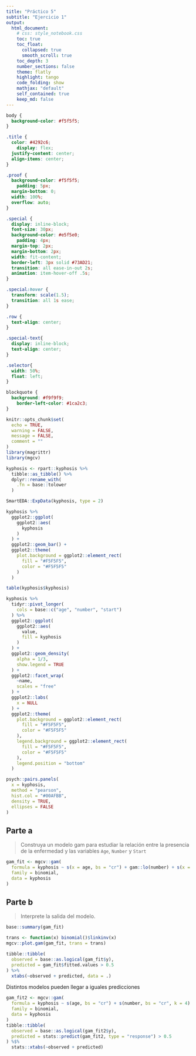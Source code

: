 ```yaml
---
title: "Práctico 5"
subtitle: "Ejercicio 1"
output: 
  html_document:
    # css: style_notebook.css
    toc: true
    toc_float:
      collapsed: true
      smooth_scroll: true
    toc_depth: 3
    number_sections: false
    theme: flatly
    highlight: tango
    code_folding: show
    mathjax: "default"
    self_contained: true
    keep_md: false
---
```


```css
body {
  background-color: #f5f5f5;
}

.title {
  color: #4292c6;
    display: flex;
  justify-content: center;
  align-items: center;
}

.proof {
  background-color: #f5f5f5;
    padding: 5px;
  margin-bottom: 0;
  width: 100%;
  overflow: auto;
}

.special {
  display: inline-block;
  font-size: 30px;
  background-color: #e5f5e0;
    padding: 4px;
  margin-top: 2px;
  margin-bottom: 2px;
  width: fit-content;
  border-left: 3px solid #73AD21;
  transition: all ease-in-out 2s;
  animation: item-hover-off .5s;
}

.special:hover {
  transform: scale(1.5);
  transition: all 1s ease;
}

.row {
  text-align: center;
}

.special-text{
  display: inline-block;
  text-align: center;
}

.selector{
  width: 50%;
  float: left;
}

blockquote {
  background: #f9f9f9;
    border-left-color: #1ca2c3;
}
```

```r
knitr::opts_chunk$set(
  echo = TRUE,
  warning = FALSE,
  message = FALSE,
  comment = ""
)
library(magrittr)
library(mgcv)
```

```r
kyphosis <- rpart::kyphosis %>% 
  tibble::as_tibble() %>% 
  dplyr::rename_with(
    .fn = base::tolower
  )
```

```r
SmartEDA::ExpData(kyphosis, type = 2)
```

```r
kyphosis %>% 
  ggplot2::ggplot(
    ggplot2::aes(
      kyphosis
    )
  ) +
  ggplot2::geom_bar() +
  ggplot2::theme(
    plot.background = ggplot2::element_rect(
      fill = "#F5F5F5",
      color = "#F5F5F5"
    )
  )
```

```r
table(kyphosis$kyphosis)
```

```r
kyphosis %>% 
  tidyr::pivot_longer(
    cols = base::c("age", "number", "start")
  ) %>% 
  ggplot2::ggplot(
    ggplot2::aes(
      value,
      fill = kyphosis
    )
  ) +
  ggplot2::geom_density(
    alpha = 1/3,
    show.legend = TRUE
  ) +
  ggplot2::facet_wrap(
    ~name,
    scales = "free"
  ) +
  ggplot2::labs(
    x = NULL
  ) +
  ggplot2::theme(
    plot.background = ggplot2::element_rect(
      fill = "#F5F5F5",
      color = "#F5F5F5"
    ),
    legend.background = ggplot2::element_rect(
      fill = "#F5F5F5",
      color = "#F5F5F5"
    ),
    legend.position = "bottom"
  )
```

```r
psych::pairs.panels(
  x = kyphosis,
  method = "pearson",
  hist.col = "#00AFBB",
  density = TRUE,
  ellipses = FALSE
)
```

## Parte a

> Construya un modelo gam para estudiar la relación entre la presencia de la enfermedad y las variables `Age`, `Number` y `Start`

```r
gam_fit <- mgcv::gam(
  formula = kyphosis ~ s(x = age, bs = "cr") + gam::lo(number) + s(x = start),
  family = binomial,
  data = kyphosis
)
```

## Parte b

> Interprete la salida del modelo.

```r
base::summary(gam_fit)
```

```r
trans <- function(x) binomial()$linkinv(x)
mgcv::plot.gam(gam_fit, trans = trans)
```

```r
tibble::tibble(
  observed = base::as.logical(gam_fit$y),
  predicted = gam_fit$fitted.values > 0.5
) %>% 
  xtabs(~observed + predicted, data = .)
```

Distintos modelos pueden llegar a iguales predicciones

```r
gam_fit2 <- mgcv::gam(
  formula = kyphosis ~ s(age, bs = "cr") + s(number, bs = "cr", k = 4) + s(start, bs = "cr", k = 4),
  family = binomial,
  data = kyphosis
)
tibble::tibble(
  observed = base::as.logical(gam_fit2$y),
  predicted = stats::predict(gam_fit2, type = "response") > 0.5
) %$% 
  stats::xtabs(~observed + predicted)
```

